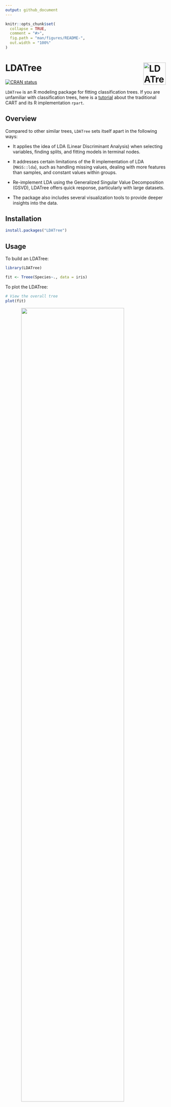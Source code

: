 ```yaml
---
output: github_document
---
```


<!-- README.md is generated from README.Rmd. Please edit that file -->

```r
knitr::opts_chunk$set(
  collapse = TRUE,
  comment = "#>",
  fig.path = "man/figures/README-",
  out.width = "100%"
)
```

# LDATree <a href="http://iamwangsiyu.com/LDATree/"><img src="man/figures/logo.png" align="right" height="70" alt="LDATree website" /></a>

<!-- badges: start -->
[![CRAN status](https://www.r-pkg.org/badges/version/LDATree)](https://CRAN.R-project.org/package=LDATree)
<!-- badges: end -->

`LDATree` is an R modeling package for fitting classification trees. If you are unfamiliar with classification trees, here is a [tutorial](http://www.sthda.com/english/articles/35-statistical-machine-learning-essentials/141-cart-model-decision-tree-essentials/) about the traditional CART and its R implementation `rpart`.

## Overview

Compared to other similar trees, `LDATree` sets itself apart in the following ways:

* It applies the idea of LDA (Linear Discriminant Analysis) when selecting variables, finding splits, and fitting models in terminal nodes.

* It addresses certain limitations of the R implementation of LDA (`MASS::lda`), such as handling missing values, dealing with more features than samples, and constant values within groups.

* Re-implement LDA using the Generalized Singular Value Decomposition (GSVD), LDATree offers quick response, particularly with large datasets.

* The package also includes several visualization tools to provide deeper insights into the data.

## Installation

``` r
install.packages("LDATree")
```

## Usage

To build an LDATree:

```r
library(LDATree)

fit <- Treee(Species~., data = iris)
```

To plot the LDATree:

```r
# View the overall tree
plot(fit)
```

<img src="man/figures/README-plot1-1.png" width="80%" style="display: block; margin: auto;" />

```r
# Three types of individual plots
# 1. Scatter plot on first two LD scores
plot(fit, data = iris, node = 1)

# 2. Density plot on the first LD score
plot(fit, data = iris, node = 3)

# 3. A message
plot(fit, data = iris, node = 5)
```

To make predictions:

```r
# Prediction only
predictions <- predict(fit, iris)
head(predictions)
```

```r
# A more informative prediction
predictions <- predict(fit, iris, type = "all")
head(predictions)
```


## Getting help

If you encounter a clear bug, please file an issue with a minimal reproducible example on [GitHub](https://github.com/Moran79/LDATree/issues)
